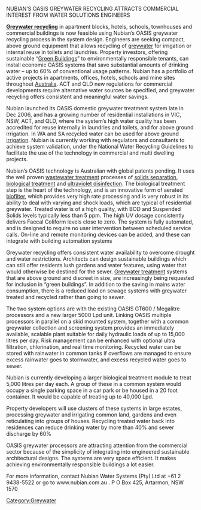 NUBIAN’S OASIS GREYWATER RECYCLING ATTRACTS COMMERCIAL INTEREST FROM WATER SOLUTIONS ENGINEERS

'''[[Greywater recycling]]''' in apartment blocks, hotels, schools, townhouses and commercial buildings is now feasible using Nubian’s OASIS greywater recycling process in the system design. Engineers are seeking compact, above ground equipment that allows recycling of [[greywater]] for irrigation or internal reuse in toilets and laundries. Property investors, offering sustainable “[[Green Buildings]]” to environmentally responsible tenants, can install economic OASIS systems that save substantial amounts of drinking water – up to 60% of conventional usage patterns. Nubian has a portfolio of active projects in apartments, offices, hotels, schools and mine sites throughout [[Australia]]. ACT and QLD new regulations for commercial developments require alternative water sources be specified, and greywater recycling offers consistent and meaningful water savings.

Nubian launched its OASIS domestic greywater treatment system late in Dec 2006, and has a growing number of residential installations in VIC, NSW, ACT, and QLD, where the system’s high water quality has been accredited for reuse internally in laundries and toilets, and for above ground irrigation. In WA and SA recycled water can be used for above ground [[irrigation]]. Nubian is currently working with regulators and consultants to achieve system validation, under the National Water Recycling Guidelines to facilitate the use of the technology in commercial and multi dwelling projects.

Nubian’s OASIS technology is Australian with global patents pending.  It uses the well proven [[wastewater treatment]] processes of [[solids separation]], [[biological treatment]] and [[ultraviolet disinfection]].  The biological treatment step is the heart of the technology, and is an innovative form of aerated [[biofilter]], which provides very high rate processing and is very robust in its ability to deal with varying and shock loads, which are typical of residential greywater.  Treated water is of a high quality, with BOD and Suspended Solids levels typically less than 5 ppm.  The high UV dosage consistently delivers Faecal Coliform levels close to zero.  The system is fully automated, and is designed to require no user intervention between scheduled service calls.  On-line and remote monitoring devices can be added, and these can integrate with building automation systems

Greywater recycling offers consistent water availability to overcome drought and water restrictions. Architects can design sustainable buildings which can still offer residents lush gardens and water features, using water that would otherwise be destined for the sewer.  [[Greywater treatment]] systems that are above ground and discreet in size, are increasingly being requested for inclusion in “green buildings”.  In addition to the saving in mains water consumption, there is a reduced load on sewage systems with greywater treated and recycled rather than going to sewer.

The two system options are with the existing OASIS GT600 / Megalitre processors and a new larger 5000 Lpd unit.  Linking OASIS multiple processors in parallel on a skid mounted system, together with a common greywater collection and screening system provides an immediately available, scalable plant suitable for daily hydraulic loads of up to 15,000 litres per day.  Risk management can be enhanced with optional ultra filtration, chlorination, and real time monitoring. Recycled water can be stored with rainwater in common tanks if overflows are managed to ensure excess rainwater goes to stormwater, and excess recycled water goes to sewer. 

Nubian is currently developing a larger biological treatment module to treat 5,000 litres per day each.  A group of these in a common system would occupy a single parking space in a car park or be housed in a 20 foot container. It would be capable of treating up to 40,000 Lpd.
 
Property developers will use clusters of these systems in large estates, processing greywater and irrigating common land, gardens and even reticulating into groups of houses.  Recycling treated water back into residences can reduce drinking water by more than 40% and sewer discharge by 60%

OASIS greywater processors are attracting attention from the commercial sector because of the simplicity of integrating into engineered sustainable architectural designs. The systems are very space efficient. It makes achieving environmentally responsible buildings a lot easier.

For more information, contact Nubian Water Systems (Pty) Ltd at +61 2 9438-5522 or go to www.nubian.com.au 	. P O Box 425, Artarmon, NSW 1570

[[Category:Greywater]]